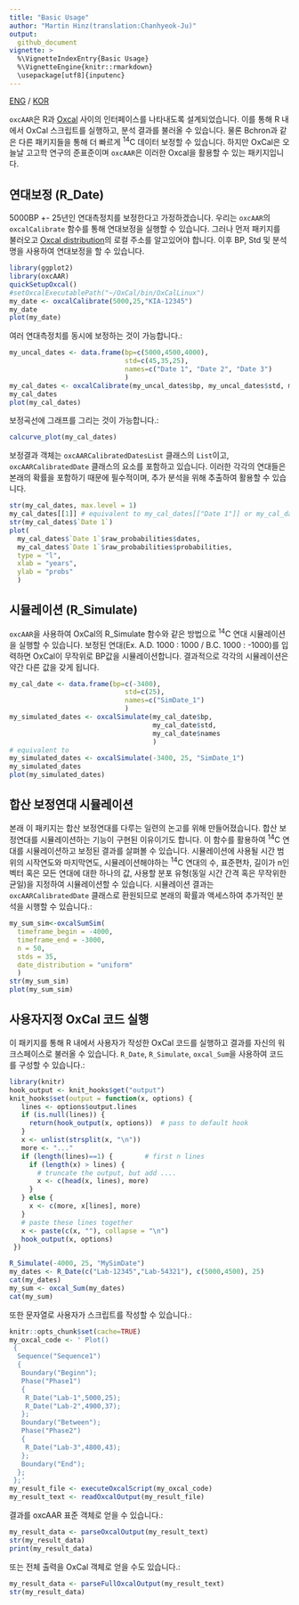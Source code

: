 ```yaml
---
title: "Basic Usage"
author: "Martin Hinz(translation:Chanhyeok-Ju)"
output:
  github_document
vignette: >
  %\VignetteIndexEntry{Basic Usage}
  %\VignetteEngine{knitr::rmarkdown}
  \usepackage[utf8]{inputenc}
---
```


[ENG](vignettes/basic-usage.Rmd) / [KOR](vignettes/basic-usage_ko.Rmd)

`oxcAAR`은 R과 [Oxcal](https://c14.arch.ox.ac.uk) 사이의 인터페이스를 나타내도록 설계되었습니다. 이를 통해 R 내에서 OxCal 스크립트를 실행하고, 분석 결과를 불러올 수 있습니다. 물론 Bchron과 같은 다른 패키지들을 통해 더 빠르게 <sup>14</sup>C 데이터 보정할 수 있습니다. 하지만 OxCal은 오늘날 고고학 연구의 준표준이며 `oxcAAR`은 이러한 Oxcal을 활용할 수 있는 패키지입니다.

## 연대보정 (R_Date)

5000BP +- 25년인 연대측정치를 보정한다고 가정하겠습니다. 우리는 `oxcAAR`의 `oxcalCalibrate` 함수를 통해 연대보정을 실행할 수 있습니다. 그러나 먼저 패키지를 불러오고 [Oxcal distribution](https://c14.arch.ox.ac.uk/OxCalDistribution.zip)의 로컬 주소를 알고있어야 합니다. 이후 BP, Std 및 분석명을 사용하여 연대보정을 할 수 있습니다.

```r
library(ggplot2)
library(oxcAAR)
quickSetupOxcal()
#setOxcalExecutablePath("~/OxCal/bin/OxCalLinux")
my_date <- oxcalCalibrate(5000,25,"KIA-12345")
my_date
plot(my_date)
```

여러 연대측정치를 동시에 보정하는 것이 가능합니다.:

```r
my_uncal_dates <- data.frame(bp=c(5000,4500,4000),
                             std=c(45,35,25),
                             names=c("Date 1", "Date 2", "Date 3")
                             )
my_cal_dates <- oxcalCalibrate(my_uncal_dates$bp, my_uncal_dates$std, my_uncal_dates$names)
my_cal_dates
plot(my_cal_dates)
```

보정곡선에 그래프를 그리는 것이 가능합니다.:

```r
calcurve_plot(my_cal_dates)
```

보정결과 객체는 `oxcAARCalibratedDatesList` 클래스의 `List`이고, `oxcAARCalibratedDate` 클래스의 요소를 포함하고 있습니다. 이러한 각각의 연대들은 본래의 확률을 포함하기 때문에 필수적이며, 추가 분석을 위해 추출하여 활용할 수 있습니다.

```r
str(my_cal_dates, max.level = 1)
my_cal_dates[[1]] # equivalent to my_cal_dates[["Date 1"]] or my_cal_dates$`Date 1`
str(my_cal_dates$`Date 1`)
plot(
  my_cal_dates$`Date 1`$raw_probabilities$dates,
  my_cal_dates$`Date 1`$raw_probabilities$probabilities,
  type = "l",
  xlab = "years",
  ylab = "probs"
  )
```

## 시뮬레이션 (R_Simulate)

`oxcAAR`을 사용하여 OxCal의 R_Simulate 함수와 같은 방법으로 <sup>14</sup>C 연대 시뮬레이션을 실행할 수 있습니다. 보정된 연대(Ex. A.D. 1000 : 1000 / B.C. 1000 : -1000)를 입력하면 OxCal이 무작위로 BP값을 시뮬레이션합니다. 결과적으로 각각의 시뮬레이션은 약간 다른 값을 갖게 됩니다.

```r
my_cal_date <- data.frame(bp=c(-3400),
                             std=c(25),
                             names=c("SimDate_1")
                             )
my_simulated_dates <- oxcalSimulate(my_cal_date$bp,
                                    my_cal_date$std,
                                    my_cal_date$names
                                    )
# equivalent to
my_simulated_dates <- oxcalSimulate(-3400, 25, "SimDate_1")
my_simulated_dates
plot(my_simulated_dates)
```

## 합산 보정연대 시뮬레이션

본래 이 패키지는 합산 보정연대를 다루는 일련의 논고를 위해 만들어졌습니다. 합산 보정연대를 시뮬레이션하는 기능이 구현된 이유이기도 합니다. 이 함수를 활용하여 <sup>14</sup>C 연대를 시뮬레이션하고 보정된 결과를 살펴볼 수 있습니다. 시뮬레이션에 사용될 시간 범위의 시작연도와 마지막연도, 시뮬레이션해야하는 <sup>14</sup>C 연대의 수, 표준편차, 길이가 n인 벡터 혹은 모든 연대에 대한 하나의 값, 사용할 분포 유형(동일 시간 간격 혹은 무작위한 균일)을 지정하여 시뮬레이션할 수 있습니다. 시뮬레이션 결과는 `oxcAARCalibratedDate` 클래스로 환원되므로 본래의 확률과 액세스하여 추가적인 분석을 시행할 수 있습니다.:

```r
my_sum_sim<-oxcalSumSim(
  timeframe_begin = -4000,
  timeframe_end = -3000,
  n = 50,
  stds = 35,
  date_distribution = "uniform"
  )
str(my_sum_sim)
plot(my_sum_sim)
```

## 사용자지정 OxCal 코드 실행

이 패키지를 통해 R 내에서 사용자가 작성한 OxCal 코드를 실행하고 결과를 자신의 워크스페이스로 불러올 수 있습니다. `R_Date`, `R_Simulate`, `oxcal_Sum`을 사용하여 코드를 구성할 수 있습니다.:

```r
library(knitr)
hook_output <- knit_hooks$get("output")
knit_hooks$set(output = function(x, options) {
   lines <- options$output.lines
   if (is.null(lines)) {
     return(hook_output(x, options))  # pass to default hook
   }
   x <- unlist(strsplit(x, "\n"))
   more <- "..."
   if (length(lines)==1) {        # first n lines
     if (length(x) > lines) {
       # truncate the output, but add ....
       x <- c(head(x, lines), more)
     }
   } else {
     x <- c(more, x[lines], more)
   }
   # paste these lines together
   x <- paste(c(x, ""), collapse = "\n")
   hook_output(x, options)
 })
```

```r
R_Simulate(-4000, 25, "MySimDate")
my_dates <- R_Date(c("Lab-12345","Lab-54321"), c(5000,4500), 25)
cat(my_dates)
my_sum <- oxcal_Sum(my_dates)
cat(my_sum)
```

또한 문자열로 사용자가 스크립트를 작성할 수 있습니다.:

```r
knitr::opts_chunk$set(cache=TRUE)
my_oxcal_code <- ' Plot()
 {
  Sequence("Sequence1")
  {
   Boundary("Beginn");
   Phase("Phase1")
   {
    R_Date("Lab-1",5000,25);
    R_Date("Lab-2",4900,37);
   };
   Boundary("Between");
   Phase("Phase2")
   {
    R_Date("Lab-3",4800,43);
   };
   Boundary("End");
  };
 };'
my_result_file <- executeOxcalScript(my_oxcal_code)
my_result_text <- readOxcalOutput(my_result_file)
```

결과를 oxcAAR 표준 객체로 얻을 수 있습니다.:

```r
my_result_data <- parseOxcalOutput(my_result_text)
str(my_result_data)
print(my_result_data)
```

또는 전체 출력을 OxCal 객체로 얻을 수도 있습니다.:

```r
my_result_data <- parseFullOxcalOutput(my_result_text)
str(my_result_data)
```
